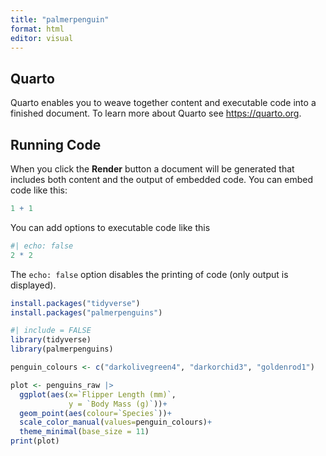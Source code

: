 ```yaml
---
title: "palmerpenguin"
format: html
editor: visual
---
```


## Quarto

Quarto enables you to weave together content and executable code into a finished document. To learn more about Quarto see <https://quarto.org>.

## Running Code

When you click the **Render** button a document will be generated that includes both content and the output of embedded code. You can embed code like this:

```r
1 + 1
```

You can add options to executable code like this

```r
#| echo: false
2 * 2
```

The `echo: false` option disables the printing of code (only output is displayed).

```r
install.packages("tidyverse")
install.packages("palmerpenguins")
```

```r
#| include = FALSE
library(tidyverse)
library(palmerpenguins)
```

```r
penguin_colours <- c("darkolivegreen4", "darkorchid3", "goldenrod1")

plot <- penguins_raw |> 
  ggplot(aes(x=`Flipper Length (mm)`, 
             y = `Body Mass (g)`))+
  geom_point(aes(colour=`Species`))+
  scale_color_manual(values=penguin_colours)+
  theme_minimal(base_size = 11)
print(plot)  
```
